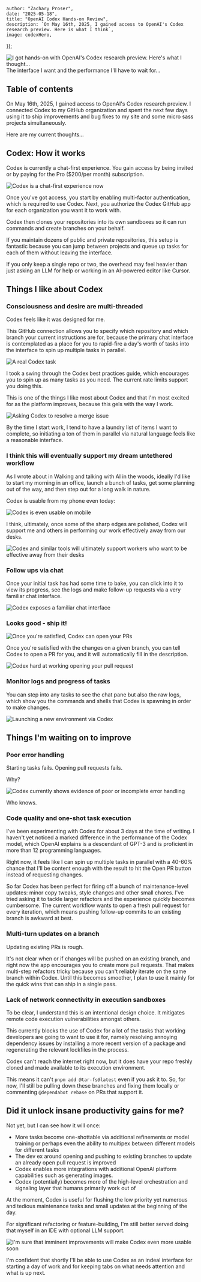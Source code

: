 



    author: "Zachary Proser",
    date: "2025-05-18",
    title: "OpenAI Codex Hands-on Review",
    description: `On May 16th, 2025, I gained access to OpenAI's Codex research preview. Here is what I think`,
    image: codexHero,
});

<Image src={codexHero} alt="I got hands-on with OpenAI's Codex research preview. Here's what I thought..." />

<figcaption>The interface I want and the performance I'll have to wait for...</figcaption>

## Table of contents 

On May 16th, 2025, I gained access to OpenAI's Codex research preview. I connected Codex to my GitHub organization and spent 
the next few days using it to ship improvements and bug fixes to my site and some micro sass projects simultaneously. 

Here are my current thoughts...

## Codex: How it works 

Codex is currently a chat-first experience. You gain access by being invited or by paying for the Pro ($200/per month) subscription.

<Image src={codexChat} alt="Codex is a chat-first experience now" />

Once you've got access, you start by enabling multi-factor authentication, which is required to use Codex. Next, you authorize the Codex GitHub app for each organization you want it to work with. 

Codex then clones your repositories into its own sandboxes so it can run commands and create branches on your behalf. 

If you maintain dozens of public and private repositories, this setup is fantastic because you can jump between projects and queue up tasks for each of them without leaving the interface. 

If you only keep a single repo or two, the overhead may feel heavier than just asking an LLM for help or working in an AI-powered editor like Cursor.

## Things I like about Codex 

### Consciousness and desire are multi-threaded 

Codex feels like it was designed for me. 

This GitHub connection allows you to specify which repository and which branch your current instructions are for, because the primary chat interface is contemplated as a place for you to 
rapid-fire a day's worth of tasks into the interface to spin up multiple tasks in parallel.

<Image src={codexRealTask} alt="A real Codex task" /> 

I took a swing through the Codex best practices guide, which encourages you to spin up as many tasks as you need. The current rate limits support you doing this.

This is one of the things I like most about Codex and that I'm most excited for as the platform improves, because this gels with the way I work. 

<Image src={resolveMergeIssue} alt="Asking Codex to resolve a merge issue" />

By the time I start work, I tend to have a laundry list of items I want to complete, so initiating a ton of them in parallel via natural language feels like a reasonable interface. 

### I think this will eventually support my dream untethered workflow

As I wrote about in <Link href="/blog/walking-and-talking-with-ai">Walking and talking with AI in the woods</Link>, ideally I'd like to start my morning in an office, launch a bunch of tasks,
get some planning out of the way, and then step out for a long walk in nature.

Codex is usable from my phone even today:

<Image src={phone} alt="Codex is even usable on mobile" />

I think, ultimately, once some of the sharp edges are polished, Codex will support me and others in performing our work effectively away from our desks.

<Image src={phoneTwo} alt="Codex and similar tools will ultimately support workers who want to be effective away from their desks" />

### Follow ups via chat

Once your initial task has had some time to bake, you can click into it to view its progress, see the logs and make follow-up requests via a very familiar chat interface.

<Image src={chatThread} alt="Codex exposes a familiar chat interface" />

### Looks good - ship it!

<Image src={createPr} alt="Once you're satisfied, Codex can open your PRs" />

Once you're satisfied with the changes on a given branch, you can tell Codex to open a PR for you, and it will automatically 
fill in the description. 

<Image src={creatingPr} alt="Codex hard at working opening your pull request" />

### Monitor logs and progress of tasks

You can step into any tasks to see the chat pane but also the raw logs, which show you the commands and shells that Codex is spawning 
in order to make changes.

<Image src={launchNewEnv} alt="Launching a new environment via Codex" />

## Things I'm waiting on to improve 

### Poor error handling

Starting tasks fails. Opening pull requests fails.

Why? 

<Image src={poorErrorHandling} alt="Codex currently shows evidence of poor or incomplete error handling" />

Who knows.

### Code quality and one-shot task execution

I've been experimenting with Codex for about 3 days at the time of writing. I haven't yet noticed a marked difference in the performance of the Codex model, which OpenAI explains is a descendant of GPT-3 and is proficient in more 
than 12 programming languages.

Right now, it feels like I can spin up multiple tasks in parallel with a 40-60% chance that I'll be content enough with the result to hit the Open PR button instead of requesting changes.

So far Codex has been perfect for firing off a bunch of maintenance-level updates: minor copy tweaks, style changes and other small chores. I've tried asking it to tackle larger refactors and the experience quickly becomes cumbersome. The current workflow wants to open a fresh pull request for every iteration, which means pushing follow-up commits to an existing branch is awkward at best.

### Multi-turn updates on a branch 

Updating existing PRs is rough.

It's not clear when or if changes will be pushed on an existing branch, and right now the app encourages you to create more pull requests.
That makes multi-step refactors tricky because you can't reliably iterate on the same branch within Codex. Until this becomes smoother, I plan to use it mainly for the quick wins that can ship in a single pass.

### Lack of network connectivity in execution sandboxes 

To be clear, I understand this is an intentional design choice. It mitigates remote code execution vulnerabilities amongst others.

This currently blocks the use of Codex for a lot of the tasks that working developers are going to want to use it for, namely
resolving annoying dependency issues by installing a more recent version of a package and regenerating the relevant lockfiles in the process.

Codex can't reach the internet right now, but it does have your repo freshly cloned and made available to its execution environment. 

This means it can't `pnpm add @tar-fs@latest` even if you ask it to. So, for now, I'll still be pulling down these branches and fixing them locally or 
commenting `@dependabot rebase` on PRs that support it.

## Did it unlock insane productivity gains for me? 

Not yet, but I can see how it will once: 

- More tasks become one-shottable via additional refinements or model training or perhaps even the ability to multipex between different models for different tasks
- The dev ex around opening and pushing to existing branches to update an already open pull request is improved
- Codex enables more integrations with additional OpenAI platform capabilities such as generating images. 
- Codex (potentially) becomes more of the high-level orchestration and signaling layer that humans primarily work out of

At the moment, Codex is useful for flushing the low priority yet numerous and tedious maintenance tasks and small updates at the beginning of the day.

For significant refactoring or feature-building, I'm still better served doing that myself in an IDE with optional LLM support.

<Image src={codexFinal} alt="I'm sure that imminent improvements will make Codex even more usable soon" />

I'm confident that shortly I'll be able to use Codex as an indeal interface for starting a day of work and for keeping tabs on what needs attention and what is up next.